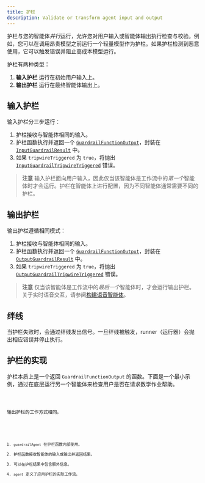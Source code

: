 ```yaml
---
title: 护栏
description: Validate or transform agent input and output
---
```



护栏与您的智能体*并行*运行，允许您对用户输入或智能体输出执行检查与校验。例如，您可以在调用昂贵模型之前运行一个轻量模型作为护栏。如果护栏检测到恶意使用，它可以触发错误并阻止高成本模型运行。

护栏有两种类型：

1. **输入护栏** 运行在初始用户输入上。
2. **输出护栏** 运行在最终智能体输出上。

## 输入护栏

输入护栏分三步运行：

1. 护栏接收与智能体相同的输入。
2. 护栏函数执行并返回一个 [`GuardrailFunctionOutput`](/openai-agents-js/openai/agents/interfaces/guardrailfunctionoutput)，封装在 [`InputGuardrailResult`](/openai-agents-js/openai/agents/interfaces/inputguardrailresult) 中。
3. 如果 `tripwireTriggered` 为 `true`，将抛出 [`InputGuardrailTripwireTriggered`](/openai-agents-js/openai/agents/classes/inputguardrailtripwiretriggered) 错误。

> **注意**
> 输入护栏面向用户输入，因此仅当该智能体是工作流中的*第一个*智能体时才会运行。护栏在智能体上进行配置，因为不同智能体通常需要不同的护栏。

## 输出护栏

输出护栏遵循相同模式：

1. 护栏接收与智能体相同的输入。
2. 护栏函数执行并返回一个 [`GuardrailFunctionOutput`](/openai-agents-js/openai/agents/interfaces/guardrailfunctionoutput)，封装在 [`OutputGuardrailResult`](/openai-agents-js/openai/agents/interfaces/outputguardrailresult) 中。
3. 如果 `tripwireTriggered` 为 `true`，将抛出 [`OutputGuardrailTripwireTriggered`](/openai-agents-js/openai/agents/classes/outputguardrailtripwiretriggered) 错误。

> **注意**
> 仅当该智能体是工作流中的*最后一个*智能体时，才会运行输出护栏。关于实时语音交互，请参阅[构建语音智能体](/openai-agents-js/zh/guides/voice-agents/build#guardrails)。

## 绊线

当护栏失败时，会通过绊线发出信号。一旦绊线被触发，runner（运行器）会抛出相应错误并停止执行。

## 护栏的实现

护栏本质上是一个返回 `GuardrailFunctionOutput` 的函数。下面是一个最小示例，通过在底层运行另一个智能体来检查用户是否在请求数学作业帮助。

<Code lang="typescript" code={inputGuardrailExample} title="输入护栏示例" />

输出护栏的工作方式相同。

<Code lang="typescript" code={outputGuardrailExample} title="输出护栏示例" />

1. `guardrailAgent` 在护栏函数内部使用。
2. 护栏函数接收智能体的输入或输出并返回结果。
3. 可以在护栏结果中包含额外信息。
4. `agent` 定义了应用护栏的实际工作流。
